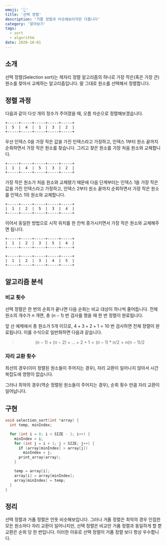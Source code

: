 ```yaml
---
emoji: '👆'
title: '선택 정렬'
description: '거품 정렬과 비슷해보이지만 다릅니다'
category: '알아보기'
tags:
  - sort
  - algorithm
date: 2020-10-01
---
```


## 소개

선택 정렬(Selection sort)는 제자리 정렬 알고리즘의 하나로 가장 작은(혹은 가장 큰) 원소를 찾아서 교체하는 알고리즘입니다. 말 그대로 원소를 선택해서 정렬합니다.

## 정렬 과정

다음과 같이 다섯 개의 정수가 주어졌을 때, 오름 차순으로 정렬해보겠습니다.

```
+-----+-----+-----+-----+-----+
|  5  |  4  |  1  |  3  |  2  |
+-----+-----+-----+-----+-----+
```

우선 인덱스 0을 가장 작은 값을 가진 인덱스라고 가정하고, 인덱스 1부터 원소 끝까지 순회하면서 가장 작은 원소를 찾습니다. 그리고 찾은 원소를 가장 처음 원소와 교체합니다.

```
+-----+-----+-----+-----+-----+
|  1  |  4  |  5  |  3  |  2  |
+-----+-----+-----+-----+-----+
```

가장 작은 원소가 처음 원소와 교체됐기 때문에 다음 단계부터는 인덱스 1을 가장 작은 값을 가진 인덱스라고 가정하고, 인덱스 2부터 원소 끝까지 순회하면서 가장 작은 원소를 인덱스 1의 원소와 교체합니다.

```
+-----+-----+-----+-----+-----+
|  1  |  2  |  5  |  3  |  4  |
+-----+-----+-----+-----+-----+
```

이어서 동일한 방법으로 시작 위치를 한 칸씩 증가시키면서 가장 작은 원소와 교체해주면 됩니다.

```
+-----+-----+-----+-----+-----+
|  1  |  2  |  3  |  5  |  4  |
+-----+-----+-----+-----+-----+
```

```
+-----+-----+-----+-----+-----+
|  1  |  2  |  3  |  4  |  5  |
+-----+-----+-----+-----+-----+
```

## 알고리즘 분석

### 비교 횟수

선택 정렬은 한 번의 순회가 끝나면 다음 순회는 비교 대상이 하나씩 줄어듭니다. 전체 원소의 개수가 $n$ 개면, 총 $(n - 1)$ 번 검사를 했을 때 한 번 정렬이 완료됩니다.

앞 선 예제에서 총 원소가 5개 이므로, $4 + 3 + 2 + 1 = 10$ 번 검사하면 전체 정렬이 완료됩니다. 이를 수식으로 일반화하면 다음과 같습니다.

> $$
> (n - 1) + (n - 2) + ... + 2 + 1 = (n - 1) * n / 2 = n(n - 1) / 2
> $$

### 자리 교환 횟수

최선의 경우(이미 정렬된 원소들이 주어지는 경우), 자리 교환이 일어나지 않아서 시간 복잡도에 영향이 없습니다.

그러나 최악의 경우(역순 정렬된 원소들이 주어지는 경우), 순회 횟수 만큼 자리 교환이 일어납니다.

## 구현

```c
void selection_sort(int *array) {
  int temp, minIndex;

  for (int i = 0; i < SIZE - 1; i++) {
    minIndex = i;
    for (int j = i + 1; j < SIZE; j++) {
      if (array[minIndex] > array[j])
        minIndex = j;
      print_array(array);
    }

    temp = array[i];
    array[i] = array[minIndex];
    array[minIndex] = temp;
  }
}
```

## 정리

선택 정렬과 거품 정렬은 언뜻 비슷해보입니다. 그러나 거품 정렬은 최악의 경우 인접한 모든 원소마다 자리 교환이 일어나지만, 선택 정렬은 비교만 거품 정렬과 동일하게 할 뿐 교환은 순회 당 한 번입니다. 이러한 이유로 선택 정렬이 거품 정렬 보다 항상 우수합니다.
